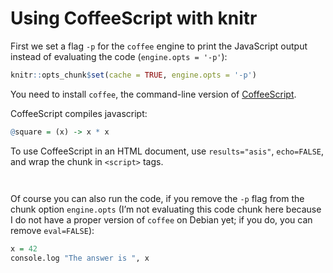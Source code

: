 # Using CoffeeScript with knitr

First we set a flag `-p` for the `coffee` engine to print the JavaScript output instead of evaluating the code (`engine.opts = '-p'`):

```r
knitr::opts_chunk$set(cache = TRUE, engine.opts = '-p')
```

You need to install `coffee`, the command-line version of [CoffeeScript](http://coffeescript.org/#installation).

CoffeeScript compiles javascript:

```r
@square = (x) -> x * x
```

To use CoffeeScript in an HTML document, use `results="asis"`, `echo=FALSE`, and wrap the chunk in `<script>` tags.

```r
```
```r
```

<script type="text/javascript">
```r
@square = (x) -> x * x
@cube   = (x) -> square(x) * x
```

```r
p = document.createElement("p");
p.appendChild(document.createTextNode("The cube of 3 is " + cube(3)))
document.body.appendChild(p)
```
</script>

Of course you can also run the code, if you remove the `-p` flag from the chunk option `engine.opts` (I'm not evaluating this code chunk here because I do not have a proper version of `coffee` on Debian yet; if you do, you can remove `eval=FALSE`):

```r
x = 42
console.log "The answer is ", x
```
